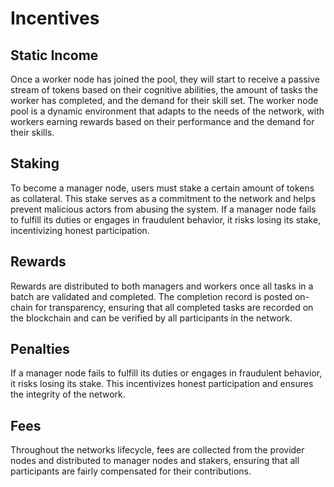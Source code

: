 # Incentives

## Static Income
Once a worker node has joined the pool, they will start to receive a passive stream of tokens based on their cognitive abilities, the amount of tasks the worker has completed, and the demand for their skill set. The worker node pool is a dynamic environment that adapts to the needs of the network, with workers earning rewards based on their performance and the demand for their skills.

## Staking
To become a manager node, users must stake a certain amount of tokens as collateral. This stake serves as a commitment to the network and helps prevent malicious actors from abusing the system. If a manager node fails to fulfill its duties or engages in fraudulent behavior, it risks losing its stake, incentivizing honest participation.

## Rewards
Rewards are distributed to both managers and workers once all tasks in a batch are validated and completed. The completion record is posted on-chain for transparency, ensuring that all completed tasks are recorded on the blockchain and can be verified by all participants in the network.

## Penalties
If a manager node fails to fulfill its duties or engages in fraudulent behavior, it risks losing its stake. This incentivizes honest participation and ensures the integrity of the network.

## Fees
Throughout the networks lifecycle, fees are collected from the provider nodes and distributed to manager nodes and stakers, ensuring that all participants are fairly compensated for their contributions.